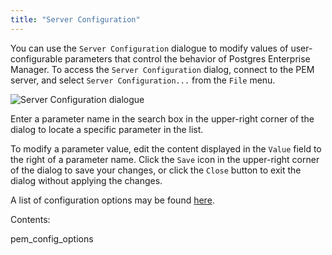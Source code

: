 ```yaml
---
title: "Server Configuration"
---
```


<div id="pem_server_config" class="registered_link"></div>

You can use the `Server Configuration` dialogue to modify values of user-configurable parameters that control the behavior of Postgres Enterprise Manager. To access the `Server Configuration` dialog, connect to the PEM server, and select `Server Configuration...` from the `File` menu.

![Server Configuration dialogue](../../images/pem_server_config.png)

Enter a parameter name in the search box in the upper-right corner of the dialog to locate a specific parameter in the list.

To modify a parameter value, edit the content displayed in the `Value` field to the right of a parameter name. Click the `Save` icon in the upper-right corner of the dialog to save your changes, or click the `Close` button to exit the dialog without applying the changes.

A list of configuration options may be found [here](01_pem_config_options/#pem_config_options).

Contents:

<div class="toctree" maxdepth="2">

pem_config_options

</div>
